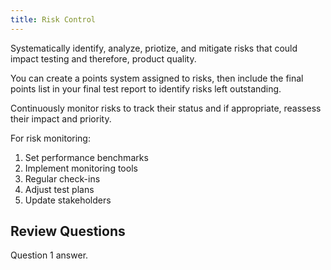 ```yaml
---
title: Risk Control
---
```



Systematically identify, analyze, priotize, and mitigate risks that could impact testing and therefore, product quality.

You can create a points system assigned to risks, then include the final points list in your final test report to identify risks left outstanding.

Continuously monitor risks to track their status and if appropriate, reassess their impact and priority.

For risk monitoring:

1. Set performance benchmarks
2. Implement monitoring tools
3. Regular check-ins
4. Adjust test plans
5. Update stakeholders

## Review Questions

<FAQList title="FAQs">
  <FAQ title="Question 1?">
    Question 1 answer.
  </FAQ>
</FAQList>